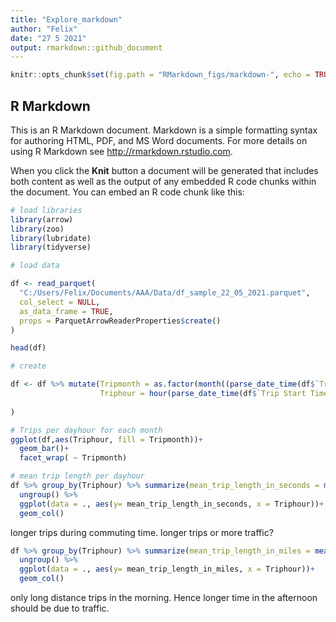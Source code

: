 ```yaml
---
title: "Explore_markdown"
author: "Felix"
date: "27 5 2021"
output: rmarkdown::github_document
---
```


```r
knitr::opts_chunk$set(fig.path = "RMarkdown_figs/markdown-", echo = TRUE)
```

## R Markdown

This is an R Markdown document. Markdown is a simple formatting syntax for authoring HTML, PDF, and MS Word documents. For more details on using R Markdown see <http://rmarkdown.rstudio.com>.

When you click the **Knit** button a document will be generated that includes both content as well as the output of any embedded R code chunks within the document. You can embed an R code chunk like this:

```r

# load libraries
library(arrow)
library(zoo)
library(lubridate)
library(tidyverse)

# load data

df <- read_parquet(
  "C:/Users/Felix/Documents/AAA/Data/df_sample_22_05_2021.parquet",
  col_select = NULL,
  as_data_frame = TRUE,
  props = ParquetArrowReaderProperties$create()
)

head(df)

```

```r
# create 

df <- df %>% mutate(Tripmonth = as.factor(month((parse_date_time(df$`Trip Start Timestamp`, "mdYHMS%p")))),
                    Triphour = hour(parse_date_time(df$`Trip Start Timestamp`, "mdYHMS%p"))
    
)

# Trips per dayhour for each month
ggplot(df,aes(Triphour, fill = Tripmonth))+
  geom_bar()+
  facet_wrap( ~ Tripmonth)
```

```r
# mean trip length per dayhour
df %>% group_by(Triphour) %>% summarize(mean_trip_length_in_seconds = mean(`Trip Seconds`, na.rm = TRUE)) %>%
  ungroup() %>% 
  ggplot(data = ., aes(y= mean_trip_length_in_seconds, x = Triphour))+
  geom_col()

```

longer trips during commuting time. longer trips or more traffic?

```r
df %>% group_by(Triphour) %>% summarize(mean_trip_length_in_miles = mean(`Trip Miles`, na.rm = TRUE)) %>%
  ungroup() %>% 
  ggplot(data = ., aes(y= mean_trip_length_in_miles, x = Triphour))+
  geom_col() 
```

only long distance trips in the morning. Hence longer time in the afternoon should be due to traffic.



